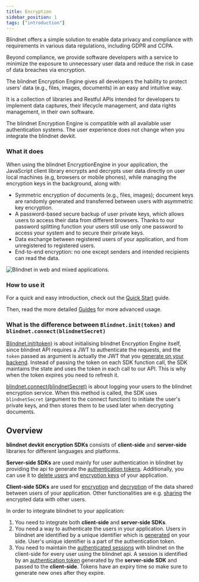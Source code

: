 ```yaml
---
title: Encryption
sidebar_position: 1
tags: ["introduction"]
---
```


Blindnet offers a simple solution to enable data privacy and compliance with requirements in various data regulations, including GDPR and CCPA.

Beyond compliance, we provide software developers with a service to minimize the exposure to unnecessary user data and reduce the risk in case of data breaches via encryption.

The blindnet Encryption Engine gives all developers the hability to protect users’ data (e.g., files, images, documents) in an easy and intuitive way.

It is a collection of libraries and Restful APIs intended for developers to implement data captures, their lifecycle management, and data rights management, in their own software.

The blindnet Encryption Engine is compatible with all available user authentication systems. The user experience does not change when you integrate the blindnet devkit.

### What it does

When using the blindnet EncryptionEngine in your application, the JavaScript client library encrypts and decrypts user data directly on user local machines (e.g, browsers or mobile phones), while managing the encryption keys in the background, along with:

- Symmetric encryption of documents (e.g., files, images); document keys are randomly generated and transferred between users with asymmetric key encryption.
- A password-based secure backup of user private keys, which allows users to access their data from different browsers. Thanks to our password splitting function your users still use only one password to access your system and to secure their private keys.
- Data exchange between registered users of your application, and from unregistered to registered users.
- End-to-end encryption: no one except senders and intended recipients can read the data.

![Blindnet in web and mixed applications.](/img/how_it_works/web_enc_high.svg)

### How to use it

For a quick and easy introduction, check out the [Quick Start](./quickstart) guide.

Then, read the more detailed [Guides](./guides) for more advanced usage.

### What is the difference between `Blindnet.init(token)` and `blindnet.connect(blindnetSecret)`

[Blindnet.init(token)](/docs/encryption/installation#client-sdk-2) is about initialising blindnet Encryption Engine itself, since blindnet API requires a JWT to authenticate the requests, and the `token` passed as argument is actually the JWT that you [generate on your backend](/docs/encryption/managing_users_access#creating-user-tokens). Instead of passing the token on each SDK function call, the SDK maintains the state and uses the token in each call to our API. This is why when the token expires you need to refresh it.

[blindnet.connect(blindnetSecret)](/docs/encryption/managing_users_access#registering-and-logging-users-in-blindnet) is about logging your users to the blindnet encryption service. When this method is called, the SDK uses `blindnetSecret` (argument to the connect function) to initiate the user's private keys, and then stores them to be used later when decrypting documents.

<!-- FIXME: moved from guides/introduction, to be merged with the above text -->
## Overview

**blindnet devkit encryption SDKs** consists of **client-side** and **server-side** libraries for different languages and platforms.

**Server-side SDKs** are used mainly for user authentication in blindnet by providing the api to generate the [authentication tokens](./managing_users_access#creating-user-tokens). Additionally, you can use it to [delete users](./managing_users_access#deleting-users) and [encryption keys](./managing_users_access#deleting-encrypted-data-keys) of your application.

**Client-side SDKs** are used for [encryption](./encrypt) and [decryption](./decrypt) of the data shared between users of your application. Other functionalities are e.g. [sharing](./managing_users_access#giving-access-to-other-users) the encrypted data with other users.

In order to integrate blindnet to your application:

1. You need to integrate both **client-side** and **server-side SDKs**.
1. You need a way to authenticate the users in your application. Users in blindnet are identified by a unique identifier which is [generated](./managing_users_access#creating-user-tokens) on your side. User's unique identifier is a part of the authentication token.
1. You need to maintain the [authenticated sessions](/docs/references/glossary#session) with blindnet on the client-side for every user using the blindnet api. A session is identified by an [authentication token](./managing_users_access#creating-user-tokens) generated by the **server-side SDK** and passed to the **client-side**. Tokens have an expiry time so make sure to generate new ones after they expire.
